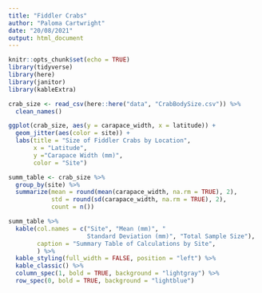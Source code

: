 ```yaml
---
title: "Fiddler Crabs"
author: "Paloma Cartwright"
date: "20/08/2021"
output: html_document
---
```


```r
knitr::opts_chunk$set(echo = TRUE)
library(tidyverse)
library(here)
library(janitor)
library(kableExtra)
```

```r
crab_size <- read_csv(here::here("data", "CrabBodySize.csv")) %>% 
  clean_names()
```

```r
ggplot(crab_size, aes(y = carapace_width, x = latitude)) +
  geom_jitter(aes(color = site)) +
  labs(title = "Size of Fiddler Crabs by Location",
       x = "Latitude",
       y ="Carapace Width (mm)",
       color = "Site")


```

```r
summ_table <- crab_size %>% 
  group_by(site) %>% 
  summarize(mean = round(mean(carapace_width, na.rm = TRUE), 2), 
            std = round(sd(carapace_width, na.rm = TRUE), 2), 
            count = n())
```

```r
summ_table %>% 
  kable(col.names = c("Site", "Mean (mm)", "
                      Standard Deviation (mm)", "Total Sample Size"), 
        caption = "Summary Table of Calculations by Site", 
        ) %>% 
  kable_styling(full_width = FALSE, position = "left") %>% 
  kable_classic() %>% 
  column_spec(1, bold = TRUE, background = "lightgray") %>% 
  row_spec(0, bold = TRUE, background = "lightblue")
```




